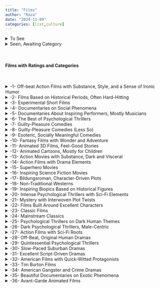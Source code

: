 ```yaml
---
title: "Films"
author: "Raza"
date: "2024-11-09"
categories: [list,culture]
---
```


<details>

<summary>To See</summary>

-   I Lost My Body
-   The Tale
-   Collateral
-   Oblivion
-   Conclave

</details>

<details>

<summary>Seen, Awaiting Category</summary>

-   The Count of Monte Cristo (2024)
-   Vermiglio
-   Soylent Green
-   Memoir of a Snail
-   The Wild Robot
-   Sing Sing
-   Whiplash
-   Good One
-   Suzume
-   Mad Max: Furiosa
-   Dune 1 and 2
-   Sorry to Bother You
-   Butch Cassidy and the Sundance Kid
-   The Wild Bunch
-   A Few Dollars More
-   Escape from New York
-   The Rainmaker
-   Knives Out
-   Searching for Bobby Fischer
-   Miller's Crossing
-   Bill and Ted's Excellent Adventure
-   Cell 211
-   Old Henry
-   The Manchurian Candidate
-   The Talented Mr. Ripley
-   Europa Report
-   Once Upon a Time in the West
-   The Wind That Shakes the Barley
-   Judas and the Black Messiah
-   Nope
-   Oldboy
-   Daybreakers
-   All Light Everywhere
-   The Banshees of Inisherin
-   The Vast of Night
-   The Right Stuff
-   Triangle of Sadness
-   The Expanse

</details>

<br>

#### Films with Ratings and Categories

<br>

<details>

<summary>-1- Off-beat Action Films with Substance, Style, and a Sense of Ironic Humor</summary>

-   \*\*\*\* Inglourious Basterds
-   \*\*\*\* Burn After Reading
-   \*\*\*\* Hot Fuzz
-   \*\*\*\*\* Kill Bill Volume I & II
-   \*\*\* Face Off
-   \*\*\*\*\*\* Lock Stock and Two Smoking Barrels
-   \*\*\*\*\* Snatch
-   \*\*\*\*\* Django Unchained
-   \*\*\*\*\* Reservoir Dogs
-   \*\*\*\*\*\*\* Pulp Fiction
-   \*\*\*\*\*\*\* Heat
-   \*\*\* Oceans Twelve
-   \*\*\* Be Cool
-   \*\*\*\*\* The Town
-   \*\*\*\* Kick Ass
-   \*\*\* BlackkKlansmen
-   \*\*\* Baby Driver
-   \*\*\*\*\* Villainess

</details>

<details>

<summary>-2- Films Based on Historical Periods, Often Hard-Hitting</summary>

-   \*\*\*\*\*\*\* Waltz With Bashir
-   \*\*\*\*\*\*\* It's Such a Beautiful Day
-   \*\*\*\*\* Argo
-   \*\*\*\*\*\*\* Persepolis
-   \*\*\*\*\*\* Gomorrah
-   \*\*\*\*\*\* Sicario
-   \*\*\*\*\* Battle of Chernobyl
-   \*\*\*\* The Prophet

</details>

<details>

<summary>-3- Experimental Short Films</summary>

-   \*\*\*\*\*\*\* Ryan (Short)
-   \*\*\*\*\*\* Crumb
-   \*\*\* I Sisyphus (Short)
-   \*\*\*\* I Met The Walrus (Short)
-   \*\*\* An Andalusian Dog

</details>

<details>

<summary>-4- Documentaries on Social Phenomena</summary>

-   \*\*\*\* Religilous
-   \*\*\*\*\* Kedi
-   \*\*\*\*\*\* Why We Fight
-   \*\*\*\* Hitler: The Rise of Evil
-   \*\*\* God Grew Tired of Us
-   \*\*\*\*\*\* Doctor’s Diaries
-   \*\*\*\*\*\* Prohibition
-   \*\*\*\*\* Manufacturing Consent: Noam Chomsky and the Media (1992)
-   \*\*\*\*\*\*\* Shake Hands With The Devil
-   \*\*\*\*\*\*\* The War You Don't See
-   \*\*\*\* Sicko
-   \*\*\*\*\* Inside Job
-   \*\*\*\*\*\* Spotlight
-   \*\*\*\*\* Merchants of Doubt
-   \*\*\*\*\* Minecraft: The Story of Mojang
-   \*\*\*\*\*\* Food Inc
-   \*\*\*\*\*\* The Big Short
-   \*\*\*\* Food Matters
-   \*\*\* Super Size Me
-   \*\*\*\* Jesus Camp
-   \*\*\* A Better Life
-   \*\*\*\*\* Catfish
-   \*\*\*\*\* Das Boot

</details>

<details>

<summary>-5- Documentaries About Inspiring Performers, Mostly Musicians</summary>

-   \*\*\*\* Live! Tonight! Sold Out!!
-   \*\*\* Live At Reading
-   \*\*\*\*\*\*\* The Devil And Daniel Johnston
-   \*\*\*\*\*\* About a Son
-   \*\*\*\*\*\* Cobain: Montage of Heck
-   \*\*\*\*\* John Lennon Vs US
-   \*\*\*\*\*\*\* Man on Wire
-   \*\*\*\* A Hard Day’s Night
-   \*\*\*\*\* 8 Mile

</details>

<details>

<summary>-6- The Best of Psychological Thrillers</summary>

-   \*\*\*\*\*\*\* Se7en
-   \*\*\*\*\* Gone Girl
-   \*\*\*\*\* Mystic River
-   \*\*\*\* Pathology
-   \*\*\*\*\* Dallas Buyers Club
-   \*\*\*\*\* Puncture
-   \*\*\*\*\* A Scanner Darkly
-   \*\*\*\* The Zodiac Killer
-   \*\*\*\*\*\* Fermat’s Room
-   \*\*\*\* Cube
-   \*\*\*\*\*\*\* Silence of the Lambs
-   \*\*\* Red Dragon
-   \*\*\* The Girl With the Dragon Tattoo (English)
-   \*\*\*\* 21 Grams
-   \*\*\*\*\*\* The Double
-   \*\*\*\* Super 8
-   \*\*\*\*\*\* Memento
-   \*\*\*\* John Wick
-   \*\*\*\* American Psycho
-   \*\*\*\*\*\* Nightcrawler
-   \*\*\*\*\* Get Out
-   \*\*\*\*\*\*\* The Handmaiden

</details>

<details>

<summary>-7- Guilty-Pleasure Comedies</summary>

-   \*\*\*\*\* Borat
-   \*\*\* Bruno
-   \*\*\*\*\* Southpark Bigger Longer Uncut
-   \*\*\*\* Idiocracy
-   \*\*\* Jackass 1-2
-   \*\*\* Austin Powers
-   \*\*\*\* Strange Wilderness
-   \*\*\* MacGruber
-   \*\*\*\*\* Kung Fury
-   \*\*\* Kenny

</details>

<details>

<summary>-8- Guilty-Pleasure Comedies (Less So)</summary>

-   \*\*\*\* 40 Year Old Virgin
-   \*\*\*\*\*\* Superbad
-   \*\*\*\* Juno
-   \*\*\*\* The Hangover

</details>

<details>

<summary>-9- Esoteric, Socially Meaningful Comedies</summary>

-   \*\*\*\*\*\*\* Office Space
-   \*\*\*\* Sideways
-   \*\*\*\*\* The Big Lebowski
-   \*\*\*\*\* Napoleon Dynamite

</details>

<details>

<summary>-10- Fantasy Films with Wonder and Adventure</summary>

-   \*\*\*\* Pirates of the Caribbean 1-2
-   \*\*\*\* The Day After Tomorrow
-   \*\*\*\* The Revenant
-   \*\*\*\*\* Lord of the Rings Trilogy
-   \*\*\*\*\*\*\* Pan’s Labyrinth
-   \*\*\*\*\*\*\* The Fountain
-   \*\*\*\*\* Hugo
-   \*\*\*\*\* Harry Potter Series
-   \*\*\*\* Avatar
-   \*\*\*\*\* Shape of Water
-   \*\*\* Okja
-   \*\*\*\* Planet of the Apes

</details>

<details>

<summary>-11- Animated 3D Films, Feel-Good Stories</summary>

-   \*\*\*\*\*\*\* Wall-E
-   \*\*\*\*\* Toy Story 2
-   \*\*\*\*\* Chicken Run
-   \*\*\*\*\* Toy Story 3
-   \*\*\*\*\*\* A Bug's Life
-   \*\*\* The Incredibles
-   \*\*\*\*\*\* Frozen
-   \*\*\*\* E.T.
-   \*\*\*\*\*\* Finding Nemo
-   \*\*\*\*\* Up
-   \*\*\*\* Inside Out

</details>

<details>

<summary>-12- Animated Cartoons, Mostly for Children</summary>

-   \*\*\*\* Hercules
-   \*\*\*\*\*\* Pinocchio
-   \*\*\*\*\*\*\* Lion King
-   \*\*\*\*\* Lion, the Witch, and the Wardrobe (1979)
-   \*\*\*\*\*\* Nausicaa of the Valley of the Wind

</details>

<details>

<summary>-13- Action Movies with Substance, Dark and Visceral</summary>

-   \*\*\*\* Bourne Trilogy
-   \*\*\*\* Die Hard
-   \*\*\*\*\* Speed
-   \*\*\*\*\*\* The Terminator 1 and 2
-   \*\*\*\*\*\*\* Snowpiercer
-   \*\*\*\*\* Mad Max
-   \*\*\*\*\*\* Mad Max 2
-   \*\*\*\*\*\* Mad Max: Fury Road
-   \*\*\*\*\*\* Blade Runner

</details>

<details>

<summary>-14- Action Films with Drama Elements</summary>

-   \*\*\*\*\*\*\* Bonnie and Clyde
-   \*\*\*\*\*\*\* Chinatown
-   \*\*\*\*\*\* The Grifters
-   \*\*\*\*\* Blue Velvet
-   \*\*\*\*\* All About My Mother
-   \*\*\*\* Drive
-   \*\*\*\*\*\* Leon

</details>

<details>

<summary>-15- Superhero Movies</summary>

-   \*\*\*\*\* Iron Man
-   \*\*\*\* Star Trek (2009)
-   \*\*\*\*\* Star Wars (Original Trilogy)
-   \*\*\*\* Unbreakable
-   \*\*\*\*\*\*\* The Dark Knight
-   \*\*\* Logan
-   \*\*\* Black Panther
-   \*\*\* Deadpool

</details>

<details>

<summary>-16- Inspiring Science Fiction Movies</summary>

-   \*\*\*\*\*\* The Matrix
-   \*\*\*\* Blade Runner 2049
-   \*\*\*\*\* Inception
-   \*\*\*\* Transcendence
-   \*\*\*\*\*\* Sunshine
-   \*\*\*\*\* Gattaca
-   \*\*\*\*\*\* Gravity
-   \*\*\*\* Interstellar
-   \*\*\*\*\* The Martian
-   \*\*\*\*\* Animatrix
-   \*\*\*\* Existenz
-   \*\*\* Splice
-   \*\*\*\*\* Ex Machina
-   \*\*\*\* Source Code
-   \*\*\*\* Minority Report
-   \*\*\*\*\* Annihilation
-   \*\*\*\* Sleepdealer
-   \*\*\*\*\* Hero (2002)

</details>

<details>

<summary>-17- Bildungsroman, Character-Driven Plots</summary>

-   \*\*\*\* Jaws
-   \*\*\*\*\* Topgun
-   \*\*\*\*\*\* Rocky
-   \*\*\*\* Creed
-   \*\*\*\*\* Raging Bull
-   \*\*\*\*\*\*\* The Wrestler
-   \*\*\*\* The Fighter

</details>

<details>

<summary>-18- Non-Traditional Westerns</summary>

-   \*\*\*\* Space Cowboys
-   \*\*\*\*\*\*\* No Country for Old Men
-   \*\*\*\*\* True Grit
-   \*\*\*\*\*\* The Hateful Eight
-   \*\*\*\* Dead Man
-   \*\*\*\*\* Gran Torino

</details>

<details>

<summary>-19- Inspiring Biopics Based on Historical Figures</summary>

-   \*\*\*\* Charlie Wilson’s War
-   \*\*\*\*\* Milk
-   \*\*\*\*\* Frost / Nixon
-   \*\*\*\*\*\* Citizenfour
-   \*\*\*\*\* Client 9 – The Rise and Fall of Eliot Spitzer
-   \*\*\*\*\* Schindler’s List
-   \*\*\*\*\*\* The Lives of Others
-   \*\*\*\*\*\*\* The Pianist
-   \*\*\*\*\*\*\* Gandhi
-   \*\*\*\*\*\* Lincoln
-   \*\*\*\* Bronson
-   \*\*\*\*\* Control
-   \*\*\*\*\*\* A Man for All Seasons
-   \*\*\* The Disaster Artist

</details>

<details>

<summary>-20- Intense Psychological Thrillers with Sci-Fi Elements</summary>

-   \*\*\*\*\*\*\* Children of Men
-   \*\*\*\* 28 Days Later
-   \*\*\*\*\* Contagion
-   \*\*\*\*\*\*\* The Hurt Locker
-   \*\*\*\*\*\* Blood Diamond

</details>

<details>

<summary>-21- Mystery with Interwoven Plot Twists</summary>

-   \*\*\*\*\*\*\* Inside Man
-   \*\*\*\*\*\* The Usual Suspects

</details>

<details>

<summary>-22- Films Built Around Excellent Characters</summary>

-   \*\*\*\* Few Good Men
-   \*\*\*\* Hacksaw Ridge
-   \*\*\*\*\*\* The Terminal
-   \*\*\*\*\* Sully
-   \*\*\*\*\* Saving Private Ryan
-   \*\*\* Dunkirk
-   \*\*\*\*\* The King’s Speech
-   \*\*\*\*\*\* Forrest Gump
-   \*\*\*\*\*\* Birdman
-   \*\*\*\*\* Patch Adams
-   \*\*\*\*\* Billy Elliot
-   \*\*\*\*\*\* 12 Years a Slave
-   \*\*\*\* Born on the Fourth of July
-   \*\*\*\*\* The Social Network
-   \*\*\*\*\*\*\* There Will Be Blood
-   \*\*\*\*\* Gladiator
-   \*\*\*\* The Great Debaters
-   \*\*\*\*\* Cast Away
-   \*\*\*\* Dante’s Peak
-   \*\*\*\* Arctic
-   \*\*\*\* Moneyball
-   \*\*\*\*\* The Green Mile
-   \*\*\*\*\*\*\* The Aviator
-   \*\*\*\*\* Michael Clayton
-   \*\*\*\* Slumdog Millionaire
-   \*\*\*\*\* Ford vs. Ferrari
-   \*\*\*\*\* Blow-Up
-   \*\*\*\* Lion
-   \*\*\*\*\* Moonlight
-   \*\*\*\*\*\* Ida
-   \*\*\*\* The Shawshank Redemption
-   \*\*\*\*\* Dolemite is My Name

</details>

<details>

<summary>-23- Classic Films</summary>

Classic films. These are paced slower (exception Hitchcock), avant-garde and not for everyone.

-   \*\*\* Eraserhead
-   \*\*\*\*\* Stranger than Paradise
-   \*\*\* Teorema
-   \*\*\*\*\* Mister Lonely
-   \*\*\*\*\* Last Year at Marienbad
-   \*\*\*\*\*\*\* Hiroshima Mon Amour
-   \*\*\*\*\* 2001: A Space Odyssey
-   \*\*\*\* The Cabinet of Dr Caligari
-   \*\*\*\*\*\* Psycho
-   \*\*\*\* Vertigo
-   \*\*\*\* Amor Estranho Amor
-   \*\*\*\*\*\*\* The Tenant

</details>

<details>

<summary>-24- Mainstream Classics</summary>

Mainstream classics. Good to have in your vocabulary if you're a film buff, good for igniting nostalgia.

-   \*\*\*\*\*\*\* Strangers On A Train
-   \*\*\*\*\*\* Dr Strangelove
-   \*\*\*\* It’s a Wonderful Life
-   \*\*\*\*\* Stagecoach
-   \*\*\*\* Arsenic and Old Lace
-   \*\*\*\*\* Casablanca
-   \*\*\*\* A Streetcar Named Desire
-   \*\*\* Saturday Night Fever
-   \*\*\*\*\*\*\* Citizen Kane
-   \*\*\*\* In a Lonely Place
-   \*\*\*\*\*\* Lolita

</details>

<details>

<summary>-25- Psychological Thrillers on Dark Human Themes</summary>

Psychological thrillers dealing with darker aspects of the human condition (drug use, self-identity, abuse).

-   \*\*\*\*\* Boy A
-   \*\*\*\* Mysterious Skin
-   \*\*\*\*\*\* Trainspotting
-   \*\*\*\*\*\* My Beautiful Laundrette
-   \*\*\* The Girl Next Door
-   \*\*\*\*\*\*\* Requiem for a Dream
-   \*\*\*\*\* A Simple Plan
-   \*\*\*\*\*\*\* Boys Don’t Cry
-   \*\*\*\*\*\*\* Starred Up
-   \*\*\*\*\* Black Swan
-   \*\*\*\*\*\* Boyhood
-   \*\*\*\*\* Kids
-   \*\*\* Irréversible

</details>

<details>

<summary>-26- Dark Psychological Thrillers, Male-Centric</summary>

Well-made, classic, extremely entertaining psychological thrillers with dark subject matter, centered around male characters.

-   \*\*\*\*\*\*\* Fight Club
-   \*\*\*\*\*\*\* A Clockwork Orange
-   \*\*\*\*\* American History X
-   \*\*\*\*\* Bad Boys
-   \*\*\*\*\* Cool Hand Luke

</details>

<details>

<summary>-27- Action Films with Sci-Fi Roots</summary>

Great action films with science fiction roots, plenty of suspense and entertainment. Well-constructed, original mise-en-scene.

-   \*\*\*\*\* District 9
-   \*\*\*\*\* Arrival
-   \*\*\*\*\*\* Predator
-   \*\*\*\* Contact
-   \*\*\*\*\*\*\* Alien
-   \*\*\*\* Prometheus
-   \*\*\*\* Aliens
-   \*\*\*\*\* Jurassic Park
-   \*\*\*\* A Quiet Place

</details>

<details>

<summary>-28- Off-Beat, Original Human Dramas</summary>

Slightly off-beat, highly original human drama. Slow-paced, but rich in both production and entertainment value.

-   \*\*\*\*\* Magnolia
-   \*\*\*\*\*\* 500 Days of Summer
-   \*\*\*\*\*\* Silver Linings Playbook
-   \*\*\*\* I’m Here (Short)
-   \*\*\*\* K-pax
-   \*\*\*\* Kontroll
-   \*\*\*\* The Squid and the Whale
-   \*\*\*\*\* Little Miss Sunshine
-   \*\*\*\*\*\* Amelie
-   \*\*\*\* Doubt
-   \*\*\*\* Up in the Air
-   \*\*\*\* Palindromes
-   \*\*\*\*\*\* Y Tu Mama Tambien
-   \*\*\*\*\* Wristcutters: A Love Story
-   \*\*\*\*\*\* Taxi Driver
-   \*\*\*\*\*\* The Grand Budapest Hotel
-   \*\*\*\*\* Moonrise Kingdom
-   \*\*\*\* Beginners
-   \*\*\*\*\* Hunt for the Wilderpeople
-   \*\*\* I Heart Huckabees
-   \*\*\*\*\* Cleo from 5 to 7
-   \*\*\*\*\*\*\* One Flew Over The Cuckoo’s Nest
-   \*\*\*\* Happiness
-   \*\*\*\*\* Shame
-   \*\*\*\* Life During Wartime
-   \*\*\*\* American Beauty
-   \*\*\*\*\* Rain Man
-   \*\*\*\*\*\* Eternal Sunshine of the Spotless Mind
-   \*\*\*\* The Florida Project
-   \*\*\* The Big Sick
-   \*\*\*\*\* Call Me by Your Name
-   \*\*\* La La Land
-   \*\*\*\*\*\*\* In the Mood for Love
-   \*\*\*\* Chungking Express

</details>

<details>

<summary>-29- Quintessential Psychological Thrillers</summary>

Quintessential psychological thrillers. High entertainment value, with seminal performances by many great actors.

-   \*\*\*\*\* The Machinist
-   \*\*\*\*\*\* The Shining
-   \*\*\*\*\*\* Shutter Island
-   \*\*\*\*\*\* Primal Fear
-   \*\*\*\*\* Donnie Darko
-   \*\*\*\* The Butterfly Effect
-   \*\*\*\*\*\* Being John Malkovich
-   \*\*\*\*\*\* The Departed
-   \*\*\*\*\* The Prestige
-   \*\*\*\*\* V for Vendetta
-   \*\*\*\*\* Killing of a Sacred Deer

</details>

<details>

<summary>-30- Slow-Paced Suburban Dramas</summary>

Slow-paced drama about suburban life, usually with a good message. Interesting plots.

-   \*\*\*\* Stand By Me
-   \*\*\*\*\* Pleasantville
-   \*\*\*\* To Die For
-   \*\*\*\* Baby It's You

</details>

<details>

<summary>-31- Excellent Script-Driven Dramas</summary>

Excellent scripts, drama, and high-entertainment value. I might merge this with category 22 in the near future.

-   \*\*\*\* The Illusionist
-   \*\*\*\*\*\* A Beautiful Mind
-   \*\*\*\*\*\* The Theory of Everything
-   \*\*\*\*\*\* The Imitation Game
-   \*\*\*\*\* The Sixth Sense
-   \*\*\*\*\*\* Pi
-   \*\*\*\*\*\*\* Good Will Hunting
-   \*\*\*\*\* The Curious Case of Benjamin Button

</details>

<details>

<summary>-32- American Films with Quick-Witted Protagonists</summary>

Very 'American' films. Watch these for their quick-witted protagonists, con artists, thieves and coming-of-age themes.

-   \*\*\*\*\* The Truman Show
-   \*\*\* Boiler Room
-   \*\*\*\*\* Reality Bites
-   \*\*\*\*\*\* Risky Business
-   \*\*\*\* Rounders
-   \*\*\*\*\*\*\* Catch Me If You Can
-   \*\*\*\*\*\* Bridge of Spies
-   \*\*\*\* House of Games
-   \*\*\*\*\* Matchstick Men
-   \*\*\*\*\* Blow Out

</details>

<details>

<summary>-33- Tim Burton Films</summary>

Tim Burton.

-   \*\*\*\*\* Nightmare Before Christmas
-   \*\*\*\* Ed Wood
-   \*\*\*\* Sweeney Todd

</details>

<details>

<summary>-34- American Gangster and Crime Dramas</summary>

American Gangster and crime dramas. Classically entertaining and technically excellent films.

-   \*\*\*\* Scarface
-   \*\*\*\*\*\*\* Goodfellas
-   \*\*\*\*\*\* Once Upon a Time in America
-   \*\*\*\*\*\*\* Godfather I-II
-   \*\*\*\* Donnie Brasco
-   \*\*\*\*\*\* The Irishman

</details>

<details>

<summary>-35- Beautiful Documentaries on Exotic Phenomena</summary>

Beautiful documentaries about exotic phenomena. Watch for intellectual interest.

-   \*\*\*\*\* Hubble 3D
-   \*\*\*\*\*\* Helvetica
-   \*\*\*\* Ant Attack BBC

</details>

<details>

<summary>-36- Avant-Garde Animated Films</summary>

Avant-garde animated films with themes of nihilism, psychopathology, and the nature of human existence.

-   \*\*\*\*\*\* Rejected Cartoons
-   \*\*\*\*\*\* Rejected
-   \*\*\*\*\*\* It's Such a Beautiful Day
-   \*\*\*\*\*\* Everything Will Be OK
-   \*\*\*\*\* Salad Fingers
-   \*\*\*\* Upstream Color
-   \*\*\*\*\* The Tree of Life

</details>

